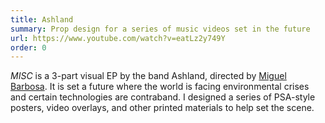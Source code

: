 ```yaml
---
title: Ashland
summary: Prop design for a series of music videos set in the future
url: https://www.youtube.com/watch?v=eatLz2y749Y
order: 0
---
```


_MISC_ is a 3-part visual EP by the band Ashland, directed by [Miguel Barbosa](https://yeahfilms.tv/). It is set a future where the world is facing environmental crises and certain technologies are contraband. I designed a series of PSA-style posters, video overlays, and other printed materials to help set the scene.
